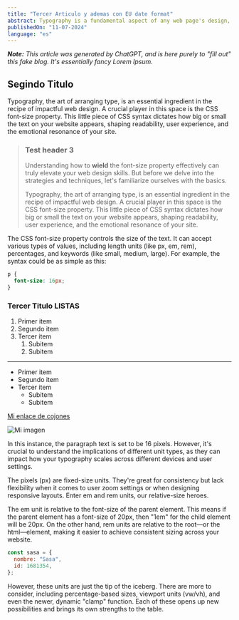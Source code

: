 ```yaml
---
title: "Tercer Articulo y ademas con EU date format"
abstract: Typography is a fundamental aspect of any web page's design, shaping not only readability but also a site's overall personality. At the heart of this process is the CSS font-size property - a simple, yet incredibly versatile, tool that influences the visual hierarchy of our content.
publishedOn: "11-07-2024"
language: "es"
---
```


_**Note:** This article was generated by ChatGPT, and is here purely to "fill out" this fake blog. It's essentially fancy Lorem Ipsum._

## Segindo Titulo

Typography, the art of arranging type, is an essential ingredient in the recipe of impactful web design. A crucial player in this space is the CSS font-size property. This little piece of CSS syntax dictates how big or small the text on your website appears, shaping readability, user experience, and the emotional resonance of your site.

> ### Test header 3
>
> Understanding how to **wield** the font-size property effectively can truly elevate your web design skills. But before we delve into the strategies and techniques, let's familiarize ourselves with the basics.
>
> Typography, the art of arranging type, is an essential ingredient in the recipe of impactful web design. A crucial player in this space is the CSS font-size property. This little piece of CSS syntax dictates how big or small the text on your website appears, shaping readability, user experience, and the emotional resonance of your site.

The CSS font-size property controls the size of the text. It can accept various types of values, including length units (like px, em, rem), percentages, and keywords (like small, medium, large). For example, the syntax could be as simple as this:

```css
p {
  font-size: 16px;
}
```

### Tercer Titulo **LISTAS**

1. Primer item
2. Segundo item
3. Tercer item
   1. Subitem
   2. Subitem

---

- Primer item
- Segundo item
- Tercer item
  - Subitem
  - Subitem

[Mi enlace de cojones](https://bubulazy.com)

![Mi imagen](/drafts-images/blancodent-card.jpg)

In this instance, the paragraph text is set to be 16 pixels. However, it's crucial to understand the implications of different unit types, as they can impact how your typography scales across different devices and user settings.

The pixels (px) are fixed-size units. They're great for consistency but lack flexibility when it comes to user zoom settings or when designing responsive layouts. Enter em and rem units, our relative-size heroes.

The em unit is relative to the font-size of the parent element. This means if the parent element has a font-size of 20px, then "1em" for the child element will be 20px. On the other hand, rem units are relative to the root—or the html—element, making it easier to achieve consistent sizing across your website.

```js
const sasa = {
  nombre: "Sasa",
  id: 1681354,
};
```

However, these units are just the tip of the iceberg. There are more to consider, including percentage-based sizes, viewport units (vw/vh), and even the newer, dynamic "clamp" function. Each of these opens up new possibilities and brings its own strengths to the table.
